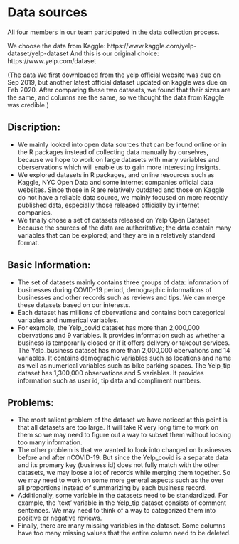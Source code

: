 # Data sources

All four members in our team participated in the data collection process.

We choose the data from Kaggle:
https://www.kaggle.com/yelp-dataset/yelp-dataset
And this is our original choice:
https://www.yelp.com/dataset

(The data We first downloaded from the yelp official website was due on Sep 2019, but another latest official dataset updated on kaggle was due on Feb 2020. After comparing these two datasets, we found that their sizes are the same, and columns are the same, so we thought the data from Kaggle was credible.)


## Discription: ##

- We mainly looked into open data sources that can be found online or in the R packages instead of collecting data manually by ourselves, because we hope to work on large datasets with many variables and oberservations which will enable us to gain more interesting insignts.
- We explored datasets in R packages, and online resources such as Kaggle, NYC Open Data and some internet companies official data websites. Since those in R are relatively outdated and those on Kaggle do not have a reliable data source, we mainly focused on more recently published data, especially those released officially by internet companies.
- We finally chose a set of datasets released on Yelp Open Dataset because the sources of the data are authoritative; the data contain many variables that can be explored; and they are in a relatively standard format.

## Basic Information: ##

- The set of datasets mainly contains three groups of data: information of businesses during COVID-19 period, demographic informations of businesses and other records such as reviews and tips. We can merge these datasets based on our interests.
- Each dataset has millions of obervations and contains both categorical variables and numerical variables.
- For example, the Yelp_covid dataset has more than 2,000,000 obervations and 9 variables. It provides information such as whether a business is temporarily closed or if it offers delivery or takeout services. The Yelp_business dataset has more than 2,000,000 obervations and 14 variables. It contains demographic variables such as locations and name as well as numerical variables such as bike parking spaces. The Yelp_tip dataset has 1,300,000 observations and 5 variables. It provides information such as user id, tip data and compliment numbers.

## Problems: ##

- The most salient problem of the dataset we have noticed at this point is that all datasets are too large. It will take R very long time to work on them so we may need to figure out a way to subset them without loosing too many information.
- The other problem is that we wanted to look into changed on businesses before and after nCOVID-19. But since the Yelp_covid is a separate data and its promary key (business id) does not fully match with the other datasets, we may loose a lot of records while merging them together. So we may need to work on some more general aspects such as the over all proportions instead of summarizing by each business record.
- Additionally, some variable in the datasets need to be standardized. For example, the ‘text’ variable in the Yelp_tip dataset consists of comment sentences. We may need to think of a way to categorized them into positive or negative reviews.
- Finally, there are many missing variables in the dataset. Some columns have too many missing values that the entire column need to be deleted.
